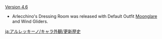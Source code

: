 {{Change History/Header}}
[[Version 4.6]]
* Arlecchino's Dressing Room was released with Default Outfit [[Moonglare]] and Wind Gliders.
<noinclude>
[[ja:アルレッキーノ/キャラ外観/更新歴史]]
</noinclude>